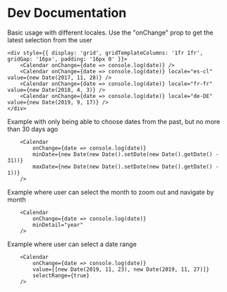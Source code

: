 # Dev Documentation

Basic usage with different locales. Use the "onChange" prop to get the latest selection from the user

```tsx
<div style={{ display: 'grid', gridTemplateColumns: '1fr 1fr', gridGap: '16px', padding: '16px 0' }}>
    <Calendar onChange={date => console.log(date)} />
    <Calendar onChange={date => console.log(date)} locale="es-cl" value={new Date(2017, 11, 28)} />
    <Calendar onChange={date => console.log(date)} locale="fr-fr" value={new Date(2018, 4, 3)} />
    <Calendar onChange={date => console.log(date)} locale="de-DE" value={new Date(2019, 9, 17)} />
</div>
```

Example with only being able to choose dates from the past, but no more than 30 days ago

```tsx
    <Calendar 
        onChange={date => console.log(date)}
        minDate={new Date(new Date().setDate(new Date().getDate() - 31))} 
        maxDate={new Date(new Date().setDate(new Date().getDate() - 1))} 
    />
```

Example where user can select the month to zoom out and navigate by month 

```tsx
    <Calendar 
        onChange={date => console.log(date)}
        minDetail="year"
    />
```

Example where user can select a date range

```tsx
    <Calendar 
        onChange={date => console.log(date)}
        value={[new Date(2019, 11, 23), new Date(2019, 11, 27)]}
        selectRange={true}
    />
```